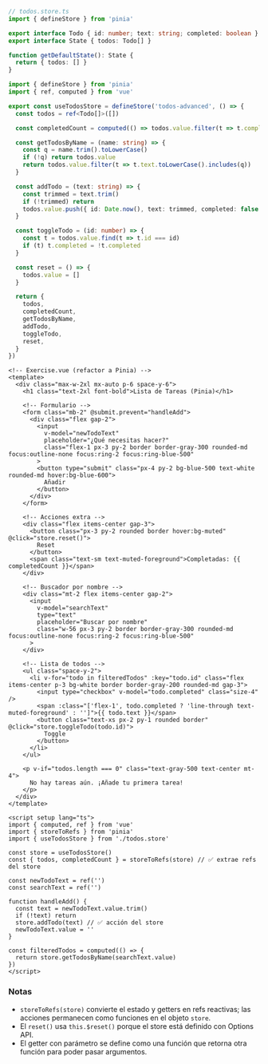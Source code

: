 ```ts
// todos.store.ts
import { defineStore } from 'pinia'

export interface Todo { id: number; text: string; completed: boolean }
export interface State { todos: Todo[] }

function getDefaultState(): State {
  return { todos: [] }
}

import { defineStore } from 'pinia'
import { ref, computed } from 'vue'

export const useTodosStore = defineStore('todos-advanced', () => {
  const todos = ref<Todo[]>([])

  const completedCount = computed(() => todos.value.filter(t => t.completed).length)

  const getTodosByName = (name: string) => {
    const q = name.trim().toLowerCase()
    if (!q) return todos.value
    return todos.value.filter(t => t.text.toLowerCase().includes(q))
  }

  const addTodo = (text: string) => {
    const trimmed = text.trim()
    if (!trimmed) return
    todos.value.push({ id: Date.now(), text: trimmed, completed: false })
  }

  const toggleTodo = (id: number) => {
    const t = todos.value.find(t => t.id === id)
    if (t) t.completed = !t.completed
  }

  const reset = () => {
    todos.value = []
  }

  return {
    todos,
    completedCount,
    getTodosByName,
    addTodo,
    toggleTodo,
    reset,
  }
})
```

```vue
<!-- Exercise.vue (refactor a Pinia) -->
<template>
  <div class="max-w-2xl mx-auto p-6 space-y-6">
    <h1 class="text-2xl font-bold">Lista de Tareas (Pinia)</h1>

    <!-- Formulario -->
    <form class="mb-2" @submit.prevent="handleAdd">
      <div class="flex gap-2">
        <input
          v-model="newTodoText"
          placeholder="¿Qué necesitas hacer?"
          class="flex-1 px-3 py-2 border border-gray-300 rounded-md focus:outline-none focus:ring-2 focus:ring-blue-500"
        >
        <button type="submit" class="px-4 py-2 bg-blue-500 text-white rounded-md hover:bg-blue-600">
          Añadir
        </button>
      </div>
    </form>

    <!-- Acciones extra -->
    <div class="flex items-center gap-3">
      <button class="px-3 py-2 rounded border hover:bg-muted" @click="store.reset()">
        Reset
      </button>
      <span class="text-sm text-muted-foreground">Completadas: {{ completedCount }}</span>
    </div>

    <!-- Buscador por nombre -->
    <div class="mt-2 flex items-center gap-2">
      <input
        v-model="searchText"
        type="text"
        placeholder="Buscar por nombre"
        class="w-56 px-3 py-2 border border-gray-300 rounded-md focus:outline-none focus:ring-2 focus:ring-blue-500"
      >
    </div>

    <!-- Lista de todos -->
    <ul class="space-y-2">
      <li v-for="todo in filteredTodos" :key="todo.id" class="flex items-center p-3 bg-white border border-gray-200 rounded-md gap-3">
        <input type="checkbox" v-model="todo.completed" class="size-4" />
        <span :class="['flex-1', todo.completed ? 'line-through text-muted-foreground' : '']">{{ todo.text }}</span>
        <button class="text-xs px-2 py-1 rounded border" @click="store.toggleTodo(todo.id)">
          Toggle
        </button>
      </li>
    </ul>

    <p v-if="todos.length === 0" class="text-gray-500 text-center mt-4">
      No hay tareas aún. ¡Añade tu primera tarea!
    </p>
  </div>
</template>

<script setup lang="ts">
import { computed, ref } from 'vue'
import { storeToRefs } from 'pinia'
import { useTodosStore } from './todos.store'

const store = useTodosStore()
const { todos, completedCount } = storeToRefs(store) // ✅ extrae refs del store

const newTodoText = ref('')
const searchText = ref('')

function handleAdd() {
  const text = newTodoText.value.trim()
  if (!text) return
  store.addTodo(text) // ✅ acción del store
  newTodoText.value = ''
}

const filteredTodos = computed(() => {
  return store.getTodosByName(searchText.value)
})
</script>
```

### Notas

- `storeToRefs(store)` convierte el estado y getters en refs reactivas; las acciones permanecen como funciones en el objeto `store`.
- El `reset()` usa `this.$reset()` porque el store está definido con Options API.
- El getter con parámetro se define como una función que retorna otra función para poder pasar argumentos.
